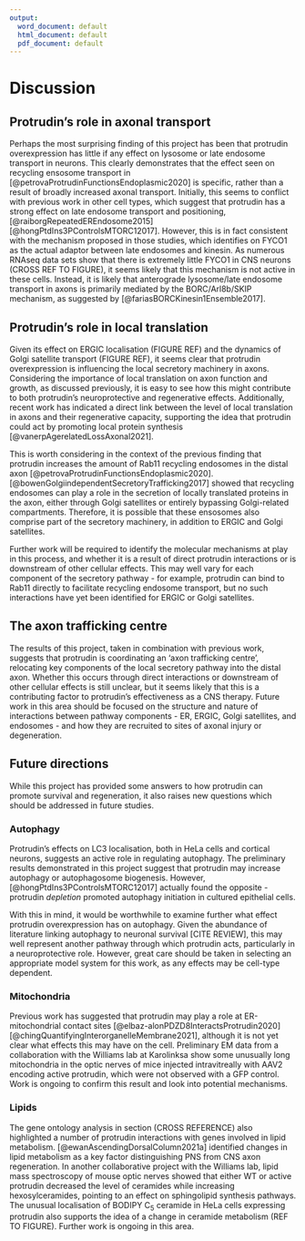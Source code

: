 ```yaml
---
output:
  word_document: default
  html_document: default
  pdf_document: default
---
```

# Discussion {.unnumbered #DISCUSSION}

```{=latex}
\markboth{DISCUSSION}{}
```

## Protrudin's role in axonal transport

Perhaps the most surprising finding of this project has been that protrudin overexpression has little if any effect on lysosome or late endosome transport in neurons.  This clearly demonstrates that the effect seen on recycling ensosome transport in [@petrovaProtrudinFunctionsEndoplasmic2020] is specific, rather than a result of broadly increased axonal transport.  Initially, this seems to conflict with previous work in other cell types, which suggest that protrudin has a strong effect on late endosome transport and positioning, [@raiborgRepeatedEREndosome2015][@hongPtdIns3PControlsMTORC12017].  However, this is in fact consistent with the mechanism proposed in those studies,  which identifies on FYCO1 as the actual adaptor between late endosomes and kinesin.  As numerous RNAseq data sets show that there is extremely little FYCO1 in CNS neurons (CROSS REF TO FIGURE), it seems likely that this mechanism is not active in these cells.  Instead, it is likely that anterograde lysosome/late endosome transport in axons is primarily mediated by the BORC/Arl8b/SKIP mechanism, as suggested by [@fariasBORCKinesin1Ensemble2017].




## Protrudin's role in local translation

Given its effect on ERGIC localisation (FIGURE REF) and the dynamics of Golgi satellite transport (FIGURE REF), it seems clear that protrudin overexpression is influencing the local secretory machinery in axons.  Considering the importance of local translation on axon function and growth, as discussed previously, it is easy to see how this might contribute to both protrudin's neuroprotective and regenerative effects.  Additionally, recent work has indicated a direct link between the level of local translation in axons and their regenerative capacity, supporting the idea that protrudin could act by promoting local protein synthesis [@vanerpAgerelatedLossAxonal2021].

This is worth considering in the context of the previous finding that protrudin increases the amount of Rab11 recycling endosomes in the distal axon [@petrovaProtrudinFunctionsEndoplasmic2020].  [@bowenGolgiindependentSecretoryTrafficking2017] showed that recycling endosomes can play a role in the secretion of locally translated proteins in the axon, either through Golgi satellites or entirely bypassing Golgi-related compartments.  Therefore, it is possible that these ensosomes also comprise part of the secretory machinery, in addition to ERGIC and Golgi satellites. 

Further work will be required to identify the molecular mechanisms at play in this process, and whether it is a result of direct protrudin interactions or is downstream of other cellular effects.  This may well vary for each component of the secretory pathway - for example, protrudin can bind to Rab11 directly to facilitate recycling endosome transport, but no such interactions have yet been identified for ERGIC or Golgi satellites.


## The axon trafficking centre

The results of this project, taken in combination with previous work, suggests that protrudin is coordinating an 'axon trafficking centre', relocating key components of the local secretory pathway into the distal axon.  Whether this occurs through direct interactions or downstream of other cellular effects is still unclear, but it seems likely that this is a contributing factor to protrudin's effectiveness as a CNS therapy.  Future work in this area should be focused on the structure and nature of interactions between pathway components - ER, ERGIC, Golgi satellites, and endosomes - and how they are recruited to sites of axonal injury or degeneration.  





## Future directions

While this project has provided some answers to how protrudin can promote survival and regeneration, it also raises new questions which should be addressed in future studies.    

### Autophagy

Protrudin's effects on LC3 localisation, both in HeLa cells and cortical neurons, suggests an active role in regulating autophagy.  The preliminary results demonstrated in this project suggest that protrudin may increase autophagy or autophagosome biogenesis.  However, [@hongPtdIns3PControlsMTORC12017] actually found the opposite - protrudin *depletion* promoted autophagy initiation in cultured epithelial cells.  

With this in mind, it would be worthwhile to examine further what effect protrudin overexpression has on autophagy.  Given the abundance of literature linking autophagy to neuronal survival [CITE REVIEW], this may well represent another pathway through which protrudin acts, particularly in a neuroprotective role.  However, great care should be taken in selecting an appropriate model system for this work, as any effects may be cell-type dependent.


### Mitochondria

Previous work has suggested that protrudin may play a role at ER-mitochondrial contact sites [@elbaz-alonPDZD8InteractsProtrudin2020][@chingQuantifyingInterorganelleMembrane2021], although it is not yet clear what effects this may have on the cell.  Preliminary EM data from a collaboration with the Williams lab at Karolinksa show some unusually long mitochondria in the optic nerves of mice injected intravitreally with AAV2 encoding active protrudin, which were not observed with a GFP control.  Work is ongoing to confirm this result and look into potential mechanisms.


### Lipids

The gene ontology analysis in section (CROSS REFERENCE) also highlighted a number of protrudin interactions with genes involved in lipid metabolism.  [@ewanAscendingDorsalColumn2021a] identified changes in lipid metabolism as a key factor distinguishing PNS from CNS axon regeneration.  In another collaborative project with the Williams lab, lipid mass spectroscopy of mouse optic nerves showed that either WT or active protrudin decreased the level of ceramides while increasing hexosylceramides, pointing to an effect on sphingolipid synthesis pathways.  The unusual localisation of BODIPY C~5~ ceramide in HeLa cells expressing protrudin also supports the idea of a change in ceramide metabolism (REF TO FIGURE).  Further work is ongoing in this area.

